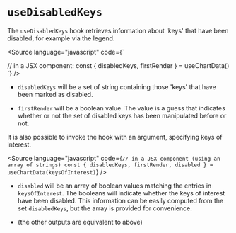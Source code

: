 
<Meta title="Core/Hooks/useDisabledKeys" />

# `useDisabledKeys`

The `useDisabledKeys` hook retrieves information about 'keys' that have been disabled, for example via the legend.

<Source
    language="javascript"
    code={`

// in a JSX component:
const { disabledKeys, firstRender } = useChartData()
`} />

-   `disabledKeys` will be a set of string containing those 'keys' that have been marked as disabled.

-   `firstRender` will be a boolean value. The value is a guess that indicates whether or not the set of disabled keys has been manipulated before or not.

It is also possible to invoke the hook with an argument, specifying keys of interest.

<Source
    language="javascript"
    code={`
// in a JSX component (using an array of strings)
const { disabledKeys, firstRender, disabled } = useChartData(keysOfInterest)
`}
/>

-   `disabled` will be an array of boolean values matching the entries in `keysOfInterest`. The booleans will indicate whether the keys of interest have been disabled. This information can be easily computed from the set `disabledKeys`, but the array is provided for convenience.

-   (the other outputs are equivalent to above)
